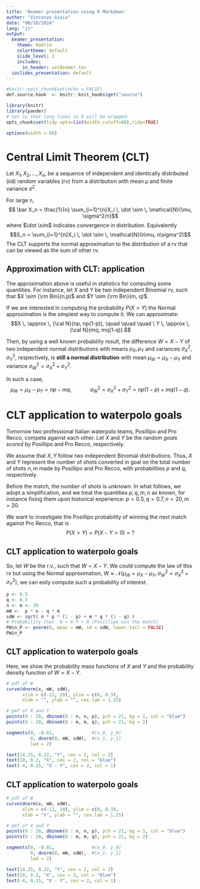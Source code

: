 ```yaml
---
title: 'Beamer presentation using R Markdown'
author: "Vincenzo Gioia"
date: "08/10/2024"
lang: "it"
output:
  beamer_presentation:
    theme: Madrid
    colortheme: default
    slide_level: 2
    includes:
      in_header: setBeamer.tex
  ioslides_presentation: default
---
```


```r
#knitr::opts_chunk$set(echo = FALSE)
def.source.hook  <- knitr::knit_hooks$get("source")
```

```r
library(knitr)
library(pander)
# Set so that long lines in R will be wrapped:
opts_chunk$set(tidy.opts=list(width.cutoff=80),tidy=TRUE)
```

```r
options(width = 60)
```

\tableofcontents

# Central Limit Theorem (CLT)
Let $X_1, X_2, \ldots, X_n$,  be a sequence of independent and identically distributed (iid) random variables (rv) from a distribution with mean $\mu$ and finite variance $\sigma^2$.

For large n,
$$   \bar X_n = \frac{1}{n} \sum_{i=1}^{n}X_i \, \dot \sim \, \mathcal{N}(\mu, \sigma^2/n)$$
where $\dot \sim$ indicates convergence in distribution.
Equivalently $$S_n = \sum_{i=1}^{n}X_i \, \dot \sim \, \mathcal{N}(n\mu, n\sigma^2)$$
The CLT supports the normal approximation to the distribution of a rv that can be viewed as the sum of other rv.

## Approximation with CLT: application

The approximation above is useful in statistics for computing some quantities. For instance, let $X$ and $Y$ be two independent Binomial rv, such that $X \sim {\rm Bin}(n,p)$ and $Y \sim {\rm Bin}(m, q)$.

If we are interested in computing the probability $P(X>Y)$ the Normal approximation is the simplest way to compute it. We can approximate: $$X \, \approx \, {\cal N}(np, np(1-p)), \quad \quad \quad \ Y \, \approx \, {\cal N}(mq, mq(1-q)).$$

Then, by using a well known probability result, the difference $W=X-Y$ of two independent normal distributions with means $\mu_X, \mu_Y$ and variances $\sigma^2_X, \sigma^2_Y$, respectively, is **still a normal distribution** with mean $\mu_W=\mu_X-\mu_Y$ and variance $\sigma^2_W=\sigma^2_X+\sigma^2_Y$.

In such a case, $$\mu_W=\mu_X-\mu_Y= np-mq, \quad \quad \quad \sigma^2_W=\sigma^2_X+\sigma^2_Y=np(1-p)+mq(1-q).$$


# CLT application to waterpolo goals

Tomorrow two professional Italian waterpolo teams, Posillipo and Pro Recco, compete against each other. Let $X$ and $Y$ be the random *goals scored* by Posillipo and Pro Recco, respectively.

We assume that $X, Y$ follow two independent Binomial distributions. Thus, $X$ and $Y$ represent the number of shots converted in goal on the total number of shots $n, m$ made by Posillipo and Pro Recco, with probabilities $p$ and $q$, respectively.

Before the match, the number of shots is *unknown*. In what follows, we adopt a simplification, and we treat the quantities $p,q,m,n$ as *known*, for instance fixing them upon historical experience: $p=0.5, q=0.7, n=20, m=20$.

We want to investigate the Posillipo probability of winning the next match against Pro Recco, that is $$P(X>Y)=P(X-Y>0)=?$$

## CLT application to waterpolo goals

So, let $W$ be the r.v., such that $W=X-Y$. We could compute the law of this rv but using the Normal approximation, $W \approx \mathcal{N}(\mu_W = \mu_X-\mu_Y, \sigma^2_W = \sigma^2_X + \sigma^2_Y)$, we can esily compute such a probability of interest. 

```r
p <- 0.5
q <- 0.7 
n <- m <- 20
mW <-  p * n - q * m
sdW <- sqrt( n * p * (1 - p) + m * q * (1 - q) )
# Probability that  W = X-Y > 0 (Posillipo win the match)
PWin_P <- pnorm(0, mean = mW, sd = sdW, lower.tail = FALSE)
PWin_P

```

## CLT application to waterpolo goals
Here, we show the probability mass functions of $X$ and $Y$ and the probability density function of $W=X-Y$. 

\footnotesize
```r
# pdf of W
curve(dnorm(x, mW, sdW),
      xlim = c(-12, 20), ylim = c(0, 0.3), 
      xlab = "", ylab = "", cex.lab = 1.25)

# pmf of X and Y 
points(0 : 20, dbinom(0 : n, n, p), pch = 21, bg = 1, col = "blue")
points(0 : 20, dbinom(0 : m, m, q), pch = 21, bg = 2)

segments(0, -0.01,              #(x_0, y_0)
         0, dnorm(0, mW, sdW),  #(x_1, y_1)
         lwd = 2)

text(14.25, 0.22, "Y", cex = 2, col = 2)
text(10, 0.2, "X", cex = 2, col = "blue")
text(-4, 0.15, "X - Y", cex = 2, col = 1)
```

## CLT application to waterpolo goals

```r
# pdf of W
curve(dnorm(x, mW, sdW),
      xlim = c(-12, 20), ylim = c(0, 0.3), 
      xlab = "t", ylab = "", cex.lab = 1.25)

# pmf of X and Y 
points(0 : 20, dbinom(0 : n, n, p), pch = 21, bg = 1, col = "blue")
points(0 : 20, dbinom(0 : m, m, q), pch = 21, bg = 2)

segments(0, -0.01,              #(x_0, y_0)
         0, dnorm(0, mW, sdW),  #(x_1, y_1)
         lwd = 2)

text(14.25, 0.22, "Y", cex = 2, col = 2)
text(10, 0.2, "X", cex = 2, col = "blue")
text(-4, 0.15, "X - Y", cex = 2, col = 1)
```


